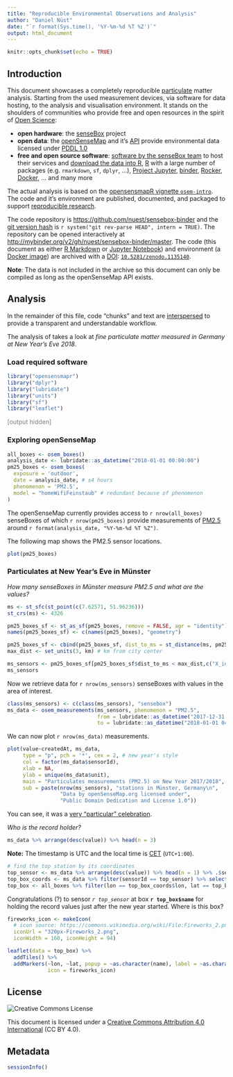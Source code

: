 ```yaml
---
title: "Reproducible Environmental Observations and Analysis"
author: "Daniel Nüst"
date: "`r format(Sys.time(), '%Y-%m-%d %T %Z')`"
output: html_document
---
```


```r
knitr::opts_chunk$set(echo = TRUE)
```

## Introduction

This document showcases a completely reproducible [particulate](https://en.wikipedia.org/wiki/Particulates) matter analysis.
Starting from the used measurement devices, via software for data hosting, to the analysis and visualisation environment.
It stands on the shoulders of communities who provide free and open resources in the spirit of [Open Science](https://en.wikipedia.org/wiki/Open_science):

- **open hardware**: the [senseBox](https://sensebox.de/en/) project
- **open data**: the [openSenseMap](https://opensensemap.org/) and it's [API](https://api.opensensemap.org/) provide environmental data licensed under [PDDL 1.0](http://opendatacommons.org/licenses/pddl/summary/)
- **free and open source software**: [software by the senseBox team](https://github.com/sensebox/) to host their services and [download the data into R](https://github.com/noerw/opensensmapR), [R](https://jupyter.org/) with a large number of packages (e.g. `rmarkdown`, `sf`, `dplyr`, ...), [Project Jupyter](https://jupyter.org/), [binder](https://mybinder.org/), [Rocker](https://www.rocker-project.org/), [Docker](https://docker.com/), ... and many more

The actual analysis is based on the [opensensmapR vignette `osem-intro`](https://noerw.github.io/opensensmapR/inst/doc/osem-intro.html).
The code and it's environment are published, documented, and packaged to support [reproducible research](https://doi.org/10.1045/january2017-nuest).

The code repository is [https://github.com/nuest/sensebox-binder](https://github.com/nuest/sensebox-binder) and the [git version hash](https://git-scm.com/docs/git-rev-parse) is `r system("git rev-parse HEAD", intern = TRUE)`.
The repository can be opened interactively at [http://mybinder.org/v2/gh/nuest/sensebox-binder/master](http://mybinder.org/v2/gh/nuest/sensebox-binder/master).
The code (this document as either [R Markdown](http://rmarkdown.rstudio.com/) or [Jupyter Notebook](https://nbformat.readthedocs.io/en/latest/)) and environment (a [Docker image](https://docs.docker.com/glossary/?term=image)) are archived with a [DOI](https://www.doi.org/): [`10.5281/zenodo.1135140`](https://doi.org/10.5281/zenodo.1135140).

**Note**: The data is not included in the archive so this document can only be compiled as long as the openSenseMap API exists.

## Analysis

In the remainder of this file, code "chunks" and text are [interspersed](https://en.wikipedia.org/wiki/Literate_programming) to provide a transparent and understandable workflow.

The analysis of takes a look at _fine particulate matter measured in Germany at New Year's Eve 2018_.

### Load required software

```r
library("opensensmapr")
library("dplyr")
library("lubridate")
library("units")
library("sf")
library("leaflet")
```

<span style="color: grey;">[output hidden]</span>

### Exploring openSenseMap

```r
all_boxes <- osem_boxes()
analysis_date <- lubridate::as_datetime("2018-01-01 00:00:00")
pm25_boxes <- osem_boxes(
  exposure = 'outdoor',
  date = analysis_date, # ±4 hours
  phenomenon = 'PM2.5',
  model = "homeWifiFeinstaub" # redundant because of phenomenon
)
```

The openSenseMap currently provides access to `r nrow(all_boxes)` senseBoxes of which `r nrow(pm25_boxes)` provide measurements of [PM2.5](https://www.umweltbundesamt.de/sites/default/files/medien/377/dokumente/infoblatt_feinstaub_pm2_5_en.pdf) around `r format(analysis_date, "%Y-%m-%d %T %Z")`.

The following map shows the PM2.5 sensor locations.

```r
plot(pm25_boxes)
```


### Particulates at New Year's Eve in Münster

_How many senseBoxes in Münster measure PM2.5 and what are the values?_

```r
ms <- st_sfc(st_point(c(7.62571, 51.96236)))
st_crs(ms) <- 4326

pm25_boxes_sf <- st_as_sf(pm25_boxes, remove = FALSE, agr = "identity")
names(pm25_boxes_sf) <- c(names(pm25_boxes), "geometry")

pm25_boxes_sf <- cbind(pm25_boxes_sf, dist_to_ms = st_distance(ms, pm25_boxes_sf))
max_dist <- set_units(3, km) # km from city center

ms_sensors <- pm25_boxes_sf[pm25_boxes_sf$dist_to_ms < max_dist,c("X_id", "name")]
ms_sensors
```

Now we retrieve data for `r nrow(ms_sensors)` senseBoxes with values in the area of interest.

```r
class(ms_sensors) <- c(class(ms_sensors), "sensebox")
ms_data <- osem_measurements(ms_sensors, phenomenon = "PM2.5", 
                             from = lubridate::as_datetime("2017-12-31 20:00:00"),
                             to = lubridate::as_datetime("2018-01-01 04:00:00"))
```

We can now plot `r nrow(ms_data)` measurements.

```r
plot(value~createdAt, ms_data, 
     type = "p", pch = '*', cex = 2, # new year's style
     col = factor(ms_data$sensorId), 
     xlab = NA, 
     ylab = unique(ms_data$unit),
     main = "Particulates measurements (PM2.5) on New Year 2017/2018",
     sub = paste(nrow(ms_sensors), "stations in Münster, Germany\n",
                 "Data by openSenseMap.org licensed under",
                 "Public Domain Dedication and License 1.0"))
```

You can see, it was a [very "particular" celebration](http://www.dw.com/en/new-years-eve-are-fireworks-harming-the-environment/a-41957523).

_Who is the record holder?_

```r
ms_data %>% arrange(desc(value)) %>% head(n = 3)
```

**Note:** The timestamp is UTC and the local time is [CET](https://en.wikipedia.org/wiki/CET) (`UTC+1:00`).

```r
# find the top station by its coordinates
top_sensor <- ms_data %>% arrange(desc(value)) %>% head(n = 1) %>% .$sensorId
top_box_coords <- ms_data %>% filter(sensorId == top_sensor) %>% select("lat", "lon") %>% slice(c(1))
top_box <- all_boxes %>% filter(lon == top_box_coords$lon, lat == top_box_coords$lat)
```

Congratulations (?) to sensor _`r top_sensor`_ at box **`r top_box$name`** for holding the record values just after the new year started.
Where is this box?

```r
fireworks_icon <- makeIcon(
  # icon source: https://commons.wikimedia.org/wiki/File:Fireworks_2.png
  iconUrl = "320px-Fireworks_2.png",
  iconWidth = 160, iconHeight = 94)

leaflet(data = top_box) %>% 
  addTiles() %>%
  addMarkers(~lon, ~lat, popup = ~as.character(name), label = ~as.character(name),
             icon = fireworks_icon)
```

## License

<img alt="Creative Commons License" style="border-width:0" src="https://i.creativecommons.org/l/by/4.0/88x31.png" />

This document is licensed under a [Creative Commons Attribution 4.0 International ](https://creativecommons.org/licenses/by/4.0/) (CC BY 4.0).

## Metadata

```r
sessionInfo()
```
